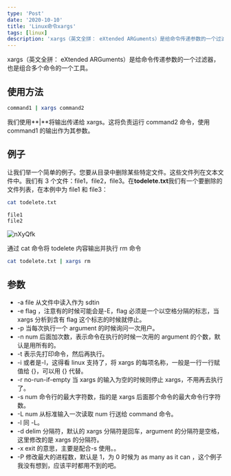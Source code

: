 ```yaml
---
type: 'Post'
date: '2020-10-10'
title: 'Linux命令xargs'
tags: [linux]
description: 'xargs（英文全拼： eXtended ARGuments）是给命令传递参数的一个过滤器，也是组合多个命令的一个工具'
---
```


xargs（英文全拼： eXtended ARGuments）是给命令传递参数的一个过滤器，也是组合多个命令的一个工具。

## 使用方法

```bash
command1 | xargs command2
```

我们使用**|**将输出传递给 xargs。这将负责运行 command2 命令，使用 command1 的输出作为其参数。

## 例子

让我们举一个简单的例子。您要从目录中删除某些特定文件。这些文件列在文本文件中。我们有 3 个文件：file1，file2，file3。在**todelete.txt**我们有一个要删除的文件列表，在本例中为 file1 和 file3：

```bash
cat todelete.txt

file1
file2
```

![nXyQfk](https://cdn.jsdelivr.net/gh/manonicu/pics@master/uPic/nXyQfk.png)

通过 cat 命令将 todelete 内容输出并执行 rm 命令

```bash
cat todelete.txt | xargs rm
```

## 参数

- -a file 从文件中读入作为 sdtin
- -e flag ，注意有的时候可能会是-E，flag 必须是一个以空格分隔的标志，当 xargs 分析到含有 flag 这个标志的时候就停止。
- -p 当每次执行一个 argument 的时候询问一次用户。
- -n num 后面加次数，表示命令在执行的时候一次用的 argument 的个数，默认是用所有的。
- -t 表示先打印命令，然后再执行。
- -i 或者是-I，这得看 linux 支持了，将 xargs 的每项名称，一般是一行一行赋值给 {}，可以用 {} 代替。
- -r no-run-if-empty 当 xargs 的输入为空的时候则停止 xargs，不用再去执行了。
- -s num 命令行的最大字符数，指的是 xargs 后面那个命令的最大命令行字符数。
- -L num 从标准输入一次读取 num 行送给 command 命令。
- -l 同 -L。
- -d delim 分隔符，默认的 xargs 分隔符是回车，argument 的分隔符是空格，这里修改的是 xargs 的分隔符。
- -x exit 的意思，主要是配合-s 使用。。
- -P 修改最大的进程数，默认是 1，为 0 时候为 as many as it can ，这个例子我没有想到，应该平时都用不到的吧。
